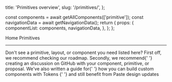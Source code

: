   title: 'Primitives overview',
  slug: '/primitives/',
};



  const components = await getAllComponents(['primitive']);
  const navigationData = await getNavigationData();
  return {
    props: {
      componentList: components,
      navigationData,
    },
  };
};

<Breadcrumb>
  <BreadcrumbItem href="/">Home</BreadcrumbItem>
</Breadcrumb>
<Heading as="h1" variant="heading10">
  Primitives
</Heading>

---

<ComponentOverviewTable categoryRoute={SidebarCategoryRoutes.PRIMITIVES} componentsList={props.componentList} />

<Callout variant="neutral" marginY="space70">
  <CalloutHeading as="h2">Don't see a primitive, layout, or component you need listed here?</CalloutHeading>
  <CalloutList as="ul">
    <CalloutListItem>
      First off, we recommend <SiteLink href="/roadmap">checking our roadmap</SiteLink>.
    </CalloutListItem>
    <CalloutListItem>
      Secondly, we recommend{' '}
      <Anchor href="https://github.com/twilio-labs/paste/discussions">creating an discussion on GitHub</Anchor> with
      your component, primitive, or proposal.
    </CalloutListItem>
    <CalloutListItem>
      We've also written a guide for{' '}
      <Anchor href="/customization/composing-custom-components-with-design-tokens">
        how you can build custom components with Tokens
      </Anchor>{' '}
      and still benefit from Paste design updates
    </CalloutListItem>
  </CalloutList>
</Callout>
